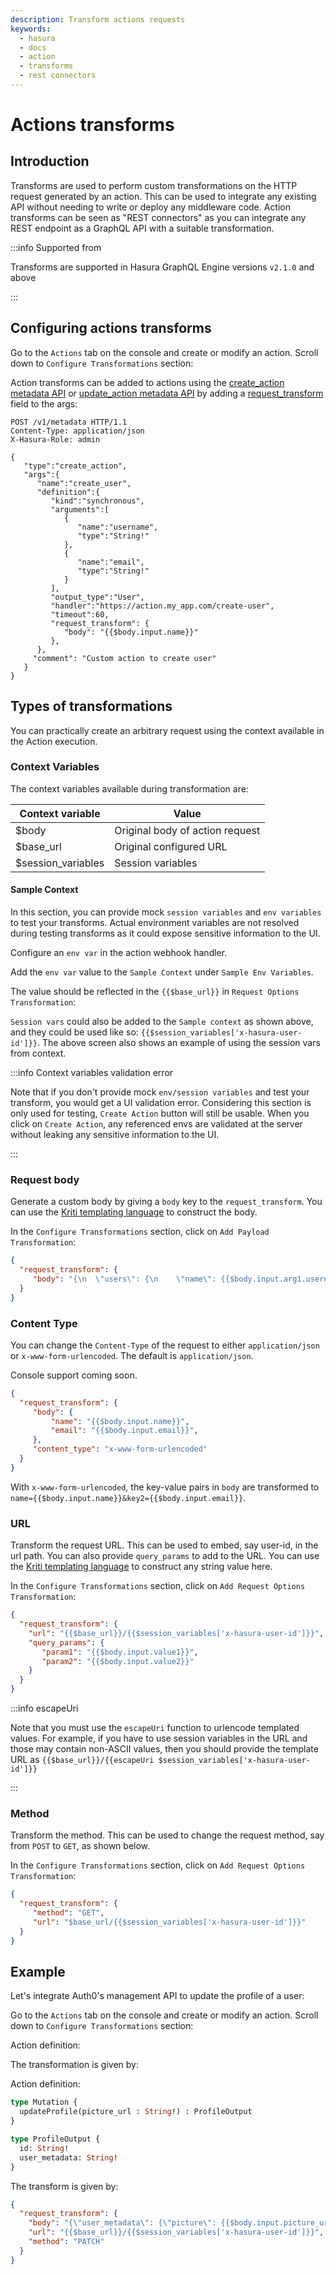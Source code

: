 ```yaml
---
description: Transform actions requests
keywords:
  - hasura
  - docs
  - action
  - transforms
  - rest connectors
---
```



# Actions transforms

## Introduction

Transforms are used to perform custom transformations on the HTTP
request generated by an action. This can be used to integrate any
existing API without needing to write or deploy any middleware code.
Action transforms can be seen as "REST connectors" as you can integrate
any REST endpoint as a GraphQL API with a suitable transformation.

:::info Supported from

Transforms are supported in Hasura GraphQL Engine versions `v2.1.0` and above

:::

## Configuring actions transforms

<Tabs className="api-tabs">
<TabItem value="console" label="Console">

Go to the `Actions` tab on the console and create or modify an action.
Scroll down to `Configure Transformations` section:

<Thumbnail
  src="/img/graphql/core/actions/configure-transformation.png"
  alt="Configure action transformation"
  width="800px"
/>

</TabItem>
<TabItem value="api" label="API">

Action transforms can be added to actions using the
[create_action metadata API](/graphql/core/api-reference/metadata-api/actions.mdx#metadata-create-action) or
[update_action metadata API](/graphql/core/api-reference/metadata-api/actions.mdx#metadata_update_action) by adding a
[request_transform](/graphql/core/api-reference/syntax-defs.mdx#requesttransformation) field to the args:

```http
POST /v1/metadata HTTP/1.1
Content-Type: application/json
X-Hasura-Role: admin

{
   "type":"create_action",
   "args":{
      "name":"create_user",
      "definition":{
         "kind":"synchronous",
         "arguments":[
            {
               "name":"username",
               "type":"String!"
            },
            {
               "name":"email",
               "type":"String!"
            }
         ],
         "output_type":"User",
         "handler":"https://action.my_app.com/create-user",
         "timeout":60,
         "request_transform": {
            "body": "{{$body.input.name}}"
         },
      },
     "comment": "Custom action to create user"
   }
}
```
</TabItem>
</Tabs>


## Types of transformations

You can practically create an arbitrary request using the context
available in the Action execution.

### Context Variables

The context variables available during transformation are:

| Context variable   | Value                           |
|--------------------|---------------------------------|
| $body              | Original body of action request |
| $base_url          | Original configured URL         |
| $session_variables | Session variables               |

#### Sample Context

In this section, you can provide mock `session variables` and
`env variables` to test your transforms. Actual environment variables
are not resolved during testing transforms as it could expose sensitive
information to the UI.


<Tabs className="api-tabs">
<TabItem value="console" label="Console">

Configure an `env var` in the action webhook handler.

<Thumbnail
  src="/img/graphql/core/actions/transformation-context-vars-0.png"
  alt="Console action webhook handler"
  width="90%"
/>

Add the `env var` value to the `Sample Context` under
`Sample Env Variables`.

<Thumbnail
  src="/img/graphql/core/actions/transformation-context-vars-1.png"
  alt="Console action context env"
  width="90%"
/>

The value should be reflected in the `{{$base_url}}` in
`Request Options Transformation`:

<Thumbnail
  src="/img/graphql/core/actions/transformation-context-vars-2.png"
  alt="Console action req options transformation"
  width="90%"
/>

`Session vars` could also be added to the `Sample context` as shown
above, and they could be used like so:
`{{$session_variables['x-hasura-user-id']}}`. The above screen also
shows an example of using the session vars from context.

:::info Context variables validation error

Note that if you don't provide mock `env/session variables` and test
your transform, you would get a UI validation error. Considering this
section is only used for testing, `Create Action` button will still be
usable. When you click on `Create Action`, any referenced envs are
validated at the server without leaking any sensitive information to the
UI.

:::
</TabItem>
</Tabs>

### Request body

Generate a custom body by giving a `body` key to the
`request_transform`. You can use the [Kriti templating
language](https://github.com/hasura/kriti-lang) to construct the body.

<Tabs className="api-tabs">
<TabItem value="console" label="Console">

In the `Configure Transformations` section, click on
`Add Payload Transformation`:

<Thumbnail
  src="/img/graphql/core/actions/payload-transformation.png"
  alt="Add payload transformation"
  width="1100px"
/>
</TabItem>
<TabItem value="api" label="API">

```json
{
  "request_transform": {
     "body": "{\n  \"users\": {\n    \"name\": {{$body.input.arg1.username}},\n    \"password\": {{$body.input.arg1.password}}\n  }\n}",
  }
}
```
</TabItem>
</Tabs>


### Content Type

You can change the `Content-Type` of the request to either
`application/json` or `x-www-form-urlencoded`. The default is
`application/json`.

<Tabs className="api-tabs">
<TabItem value="console" label="Console">

Console support coming soon.

</TabItem>
<TabItem value="api" label="API">

```json
{
  "request_transform": {
     "body": {
         "name": "{{$body.input.name}}",
         "email": "{{$body.input.email}}",
     },
     "content_type": "x-www-form-urlencoded"
  }
}
```
</TabItem>
</Tabs>

With `x-www-form-urlencoded`, the key-value pairs in `body` are
transformed to `name={{$body.input.name}}&key2={{$body.input.email}}`.

### URL

Transform the request URL. This can be used to embed, say user-id, in
the url path. You can also provide `query_params` to add to the URL. You
can use the [Kriti templating
language](https://github.com/hasura/kriti-lang) to construct any string
value here.


<Tabs className="api-tabs">
<TabItem value="console" label="Console">

In the `Configure Transformations` section, click on
`Add Request Options Transformation`:

<Thumbnail
  src="/img/graphql/core/actions/request-options-transformation.png"
  alt="Console action create"
  width="800px"
/>

</TabItem>
<TabItem value="api" label="API">

```json
{
  "request_transform": {
    "url": "{{$base_url}}/{{$session_variables['x-hasura-user-id']}}",
    "query_params": {
       "param1": "{{$body.input.value1}}",
       "param2": "{{$body.input.value2}}"
    }
  }
}
```

</TabItem>
</Tabs>

:::info escapeUri

Note that you must use the `escapeUri` function to urlencode templated
values. For example, if you have to use session variables in the URL and
those may contain non-ASCII values, then you should provide the template
URL as `{{$base_url}}/{{escapeUri $session_variables['x-hasura-user-id']}}`

:::

### Method

Transform the method. This can be used to change the request method, say
from `POST` to `GET`, as shown below.


<Tabs className="api-tabs">
<TabItem value="console" label="Console">

In the `Configure Transformations` section, click on
`Add Request Options Transformation`:

<Thumbnail
  src="/img/graphql/core/actions/request-options-transformation.png"
  alt="Console action create"
  width="800px"
/>

</TabItem>
<TabItem value="api" label="API">

```json
{
  "request_transform": {
     "method": "GET",
     "url": "$base_url/{{$session_variables['x-hasura-user-id']}}"
  }
}
```
</TabItem>
</Tabs>

## Example

Let's integrate Auth0's management API to update the profile of a user:
<Tabs className="api-tabs">
<TabItem value="console" label="Console">

Go to the `Actions` tab on the console and create or modify an action.
Scroll down to `Configure Transformations` section:

Action definition:

<Thumbnail
  src="/img/graphql/core/actions/example-transformation-0.png"
  alt="Console action create"
  width="1100px"
/>

The transformation is given by:

<Thumbnail
  src="/img/graphql/core/actions/example-transformation-1.png"
  alt="Console action create"
  width="800px"
/>

<Thumbnail
  src="/img/graphql/core/actions/example-transformation-2.png"
  alt="Console action create"
  width="1000px"
/>

</TabItem>
<TabItem value="api" label="API">

Action definition:

```graphql
type Mutation {
  updateProfile(picture_url : String!) : ProfileOutput
}

type ProfileOutput {
  id: String!
  user_metadata: String!
}
```

The transform is given by:

```json
{
  "request_transform": {
    "body": "{\"user_metadata\": {\"picture\": {{$body.input.picture_url}} } }",
    "url": "{{$base_url}}/{{$session_variables['x-hasura-user-id']}}",
    "method": "PATCH"
  }
}
```
</TabItem>
</Tabs>